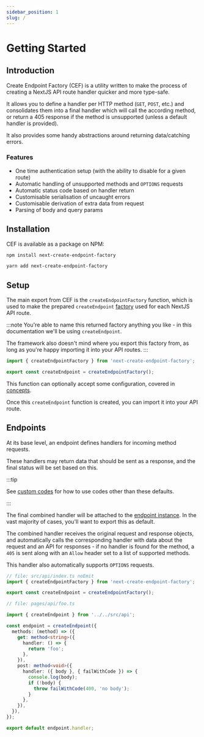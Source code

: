 ```yaml
---
sidebar_position: 1
slug: /
---
```



# Getting Started

## Introduction

Create Endpoint Factory (CEF) is a utility written to make the process of creating a NextJS API route handler quicker and more type-safe.

It allows you to define a handler per HTTP method (`GET`, `POST`, etc.) and consolidates them into a final handler which will call the according method, or return a 405 response if the method is unsupported (unless a default handler is provided).

It also provides some handy abstractions around returning data/catching errors.

### Features

- One time authentication setup (with the ability to disable for a given route)
- Automatic handling of unsupported methods and `OPTIONS` requests
- Automatic status code based on handler return
- Customisable serialisation of uncaught errors
- Customisable derivation of extra data from request
- Parsing of body and query params

## Installation

CEF is available as a package on NPM:

<Tabs>
  <TabItem value="npm" label="npm" default>

```bash
npm install next-create-endpoint-factory
```

  </TabItem>
  <TabItem value="yarn" label="yarn">

```bash
yarn add next-create-endpoint-factory
```

  </TabItem>
</Tabs>

## Setup

The main export from CEF is the `createEndpointFactory` function, which is used to make the prepared `createEndpoint` [factory](/concepts/factory) used for each NextJS API route.

:::note
You're able to name this returned factory anything you like - in this documentation we'll be using `createEndpoint`.

The framework also doesn't mind where you export this factory from, as long as you're happy importing it into your API routes.
:::

```ts no-transpile
import { createEndpointFactory } from 'next-create-endpoint-factory';

export const createEndpoint = createEndpointFactory();
```

This function can optionally accept some configuration, covered in [concepts](concepts/factory#configuration).

Once this `createEndpoint` function is created, you can import it into your API route.

## Endpoints

At its base level, an endpoint defines handlers for incoming method requests.

These handlers may return data that should be sent as a response, and the final status will be set based on this.


<HandleTable />

:::tip

See [custom codes](concepts/method#custom-codes) for how to use codes other than these defaults.

:::

The final combined handler will be attached to the [endpoint instance](/concepts/endpoint). In the vast majority of cases, you'll want to export this as default.

The combined handler receives the original request and response objects, and automatically calls the corresponding handler with data about the request and an API for responses - if no handler is found for the method, a `405` is sent along with an `Allow` header set to a list of supported methods.

This handler also automatically supports `OPTIONS` requests.

```ts title="pages/api/foo.ts"
// file: src/api/index.ts noEmit
import { createEndpointFactory } from 'next-create-endpoint-factory';

export const createEndpoint = createEndpointFactory();

// file: pages/api/foo.ts

import { createEndpoint } from '../../src/api';

const endpoint = createEndpoint({
  methods: (method) => ({
    get: method<string>({
      handler: () => {
        return 'foo';
      },
    }),
    post: method<void>({
      handler: ({ body }, { failWithCode }) => {
        console.log(body);
        if (!body) {
          throw failWithCode(400, 'no body');
        }
      },
    }),
  }),
});

export default endpoint.handler;
```
